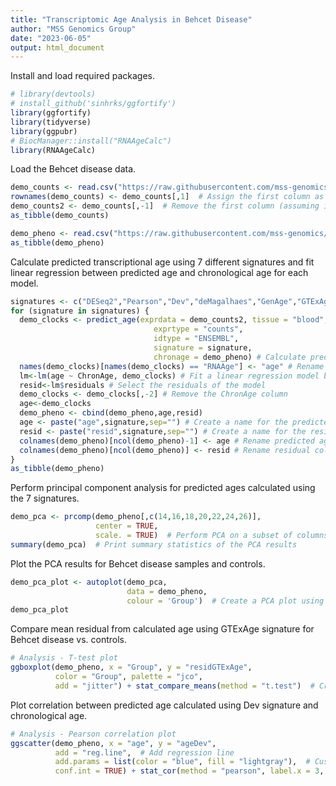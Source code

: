 ```yaml
---
title: "Transcriptomic Age Analysis in Behcet Disease"
author: "MSS Genomics Group"
date: "2023-06-05"
output: html_document
---
```


Install and load required packages.

```r
# library(devtools)
# install_github('sinhrks/ggfortify')
library(ggfortify)
library(tidyverse)
library(ggpubr)
# BiocManager::install("RNAAgeCalc")
library(RNAAgeCalc)
```

Load the Behcet disease data.

```r
demo_counts <- read.csv("https://raw.githubusercontent.com/mss-genomics/aging-signature/main/GSE205867_count_matrix.csv") # Read count matrix data from CSV file
rownames(demo_counts) <- demo_counts[,1]  # Assign the first column as row names
demo_counts2 <- demo_counts[,-1]  # Remove the first column (assuming it contains row names)
as_tibble(demo_counts)
```

```r
demo_pheno <- read.csv("https://raw.githubusercontent.com/mss-genomics/aging-signature/main/GSE205867_sample_info.csv") # Read sample information from CSV file
as_tibble(demo_pheno)
```

Calculate predicted transcriptional age using 7 different signatures and fit linear regression between predicted age and chronological age for each model.

```r
signatures <- c("DESeq2","Pearson","Dev","deMagalhaes","GenAge","GTExAge","Peters")
for (signature in signatures) {
  demo_clocks <- predict_age(exprdata = demo_counts2, tissue = "blood", 
                                exprtype = "counts", 
                                idtype = "ENSEMBL",
                                signature = signature,
                                chronage = demo_pheno) # Calculate predicted age using RNAAgeCalc package
  names(demo_clocks)[names(demo_clocks) == "RNAAge"] <- "age" # Rename the predicted age column
  lm<-lm(age ~ ChronAge, demo_clocks) # Fit a linear regression model between predicted age and chronological age
  resid<-lm$residuals # Select the residuals of the model
  demo_clocks <- demo_clocks[,-2] # Remove the ChronAge column
  age<-demo_clocks
  demo_pheno <- cbind(demo_pheno,age,resid)
  age <- paste("age",signature,sep="") # Create a name for the predicted age column
  resid <- paste("resid",signature,sep="") # Create a name for the residual column
  colnames(demo_pheno)[ncol(demo_pheno)-1] <- age # Rename predicted age column
  colnames(demo_pheno)[ncol(demo_pheno)] <- resid # Rename residual column
}
as_tibble(demo_pheno)
```

Perform principal component analysis for predicted ages calculated using the 7 signatures.

```r
demo_pca <- prcomp(demo_pheno[,c(14,16,18,20,22,24,26)],
                   center = TRUE,
                   scale. = TRUE)  # Perform PCA on a subset of columns in demo_pheno
summary(demo_pca)  # Print summary statistics of the PCA results
```

Plot the PCA results for Behcet disease samples and controls.

```r
demo_pca_plot <- autoplot(demo_pca,
                          data = demo_pheno,
                          colour = 'Group')  # Create a PCA plot using ggfortify package
demo_pca_plot
```

Compare mean residual from calculated age using GTExAge signature for Behcet disease vs. controls.

```r
# Analysis - T-test plot
ggboxplot(demo_pheno, x = "Group", y = "residGTExAge",
          color = "Group", palette = "jco",
          add = "jitter") + stat_compare_means(method = "t.test")  # Create a boxplot with t-test comparison using ggpubr package
```

Plot correlation between predicted age calculated using Dev signature and chronological age.

```r
# Analysis - Pearson correlation plot
ggscatter(demo_pheno, x = "age", y = "ageDev",
          add = "reg.line",  # Add regression line
          add.params = list(color = "blue", fill = "lightgray"),  # Customize regression line
          conf.int = TRUE) + stat_cor(method = "pearson", label.x = 3, label.y = 30)  # Create a scatter plot with Pearson correlation using ggpub
```